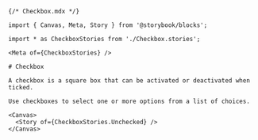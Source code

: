 ```mdx
{/* Checkbox.mdx */}

import { Canvas, Meta, Story } from '@storybook/blocks';

import * as CheckboxStories from './Checkbox.stories';

<Meta of={CheckboxStories} />

# Checkbox

A checkbox is a square box that can be activated or deactivated when ticked. 

Use checkboxes to select one or more options from a list of choices.

<Canvas>
  <Story of={CheckboxStories.Unchecked} />
</Canvas>
````
